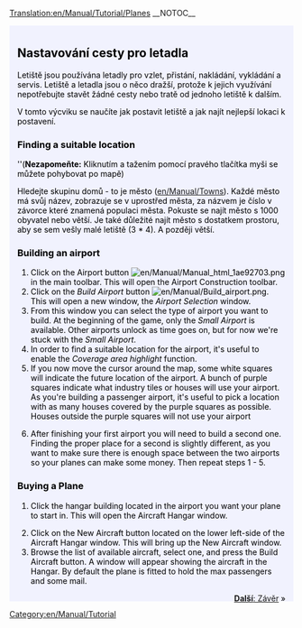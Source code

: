 [[Translation:en/Manual/Tutorial/Planes]]
{{cs/Překlad|origin= en/Manual/Tutorial/Planes
|from  = en
|to    = cs
|Percentage = 0
}}__NOTOC__
{{en/Tabs|5|4
|cs/Manual/Tutorial/Main Page|1. Začínáme<!--
-->|cs/Manual/Tutorial/Autobusy|2. Autobusy<!--
-->|cs/Manual/Tutorial/Vlaky|3. Vlaky<!--
-->|cs/Manual/Tutorial/Letadla|4. Letadla<!--
-->|cs/Manual/Tutorial/Závěr|5. Závěr}}
<div style="padding:.5em 1em 1em 1em; border-top:none; background-color:#f1f2fe; color:#000;">
{{cs/Manual/Tutorial/Cvičení}}
==Nastavování cesty pro letadla==
Letiště jsou používána letadly pro vzlet, přistání, nakládání, vykládání a servis. Letiště a letadla jsou o něco dražší, protože k jejich využívání nepotřebujte stavět žádné cesty nebo tratě od jednoho letiště k dalším.

V tomto výcviku se naučíte jak postavit letiště a jak najít nejlepší lokaci k postavení.
{{en/Phototable|[[File:en/Manual/Airport s.png]]|Small Airport (3*4)|none}}

===Finding a suitable location===
''('''Nezapomeňte:''' Kliknutím a tažením pomocí pravého tlačítka myši se můžete pohybovat po mapě)

Hledejte skupinu domů - to je město ([[en/Manual/Towns]]).  Každé město má svůj název, zobrazuje se v uprostřed města, za názvem je číslo v závorce které znamená populaci města. Pokuste se najít město s 1000 obyvatel nebo větší. Je také důležité najít město s dostatkem prostoru, aby se sem vešly malé letiště (3 * 4). A později větší.

===Building an airport===
#Click on the Airport button [[File:en/Manual/Manual html 1ae92703.png]] in the main toolbar. This will open the Airport Construction toolbar.
#Click on the ''Build Airport'' button [[File:en/Manual/Build airport.png]]. This will open a new window, the ''Airport Selection'' window.
#From this window you can select the type of airport you want to build. At the beginning of the game, only the ''Small Airport'' is available. Other airports unlock as time goes on, but for now we're stuck with the ''Small Airport''.
#In order to find a suitable location for the airport, it's useful to enable the ''Coverage area highlight'' function.
#If you now move the cursor around the map, some white squares will indicate the future location of the airport. A bunch of purple squares indicate what industry tiles or houses will use your airport. As you're building a passenger airport, it's useful to pick a location with as many houses covered by the purple squares as possible. Houses outside the purple squares will not use your airport
{{en/Phototable|[[File:en/Manual/Build-airport-3.png|400px]]|A location suitable for an airport to be built.|none|6=:}}
<ol start="6">
<li>After finishing your first airport you will need to build a second one. Finding the proper place for a second is slightly different, as you want to make sure there is enough space between the two airports so your planes can make some money. Then repeat steps 1 - 5.
</ol>
===Buying a Plane===
#Click the hangar building located in the airport you want your plane to start in. This will open the Aircraft Hangar window.
{{en/Phototable|[[File:en/Manual/Step1aircraft.png|550px]]|Aircraft Hangar window.|none|6=:}}
<ol start="2">
<li>Click on the New Aircraft button located on the lower left-side of the Aircraft Hangar window. This will bring up the New Aircraft window. 
<li>Browse the list of available aircraft, select one, and press the Build Aircraft button. A window will appear showing the aircraft in the Hangar. By default the plane is fitted to hold the max passengers and some mail.
</ol>
<span style="float: right">[[cs/Manual/Tutorial/Závěr|'''Další''': Závěr]] &raquo;</span>
</div>
[[Category:en/Manual/Tutorial]]